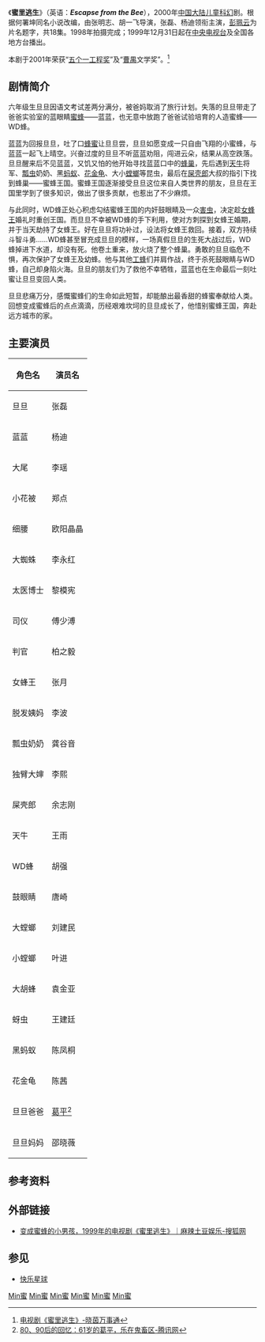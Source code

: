{{电视剧集信息框
| 名称 = 蜜里逃生<br>Escapse from the Bee
| 图片 =
| 图说 =
| 分类 = [[儿童电视节目|儿童电视节目]]、[[科幻|科幻]]
| 格式 = [[电视连续剧|电视连续剧]]
| 编剧 = 胡一飞、何署坤
| 导演 = 张明志、胡一飞
| 演出 = 张磊、杨迪
| 片头曲 = 《我是一只小蜜蜂》[[龚琳娜|龚琳娜]]
| 片尾曲 = 《春风里我要发芽》
| 国家 = {{中国大陆}}
| 语言 = [[汉语|汉语]]
| 集数 = 18集
| 制片人 = 
| 每集长 = 45分钟
| 频道 = 
| 开始 = 1999年
| 结束 = 2000年
}}
《'''蜜里逃生'''》（英语：'''''Escapse from the Bee'''''），2000年[[中国大陆|中国大陆]][[儿童电视节目|儿童]][[科學幻想|科幻]]剧。根据何署坤同名小说改编，由张明志、胡一飞导演，张磊、杨迪领衔主演，[[彭珮云|彭珮云]]为片名题字，共18集。1998年拍摄完成；1999年12月31日起在[[中国中央电视台|中央电视台]]及全国各地方台播出。

本剧于2001年荣获“[[五个一工程|五个一工程奖]]”及“[[曹禺|曹禺]]文学奖”。<ref>[https://siaoyin.com/InfoBig5/1836085214621521960 电视剧《蜜里逃生》-晓茵万事通]</ref>

== 剧情简介 ==
六年级生旦旦因语文考试差两分满分，被爸妈取消了旅行计划。失落的旦旦带走了爸爸实验室的蓝眼睛[[蜜蜂属|蜜蜂]]——蓝蓝，也无意中放跑了爸爸试验培育的人造蜜蜂——WD蜂。

蓝蓝为回报旦旦，吐了口[[蜂蜜|蜂蜜]]让旦旦尝，旦旦如愿变成一只自由飞翔的小蜜蜂，与蓝蓝一起飞上晴空。兴奋过度的旦旦不听蓝蓝劝阻，闯进云朵，结果从高空跌落。旦旦醒来后不见蓝蓝，又饥又怕的他开始寻找蓝蓝口中的[[蜂巢|蜂巢]]，先后遇到[[天牛|天牛]]将军、[[瓢虫属|瓢虫]]奶奶、黑[[蚂蚁|蚂蚁]]、[[花金龟亚科|花金龟]]、大小[[螳螂|螳螂]]等昆虫，最后在[[蜣螂|屎壳郎]]大叔的指引下找到蜂巢——蜜蜂王国。蜜蜂王国逐渐接受旦旦这位来自人类世界的朋友，旦旦在王国里学到了很多知识，做出了很多贡献，也惹出了不少麻烦。

与此同时，WD蜂正处心积虑勾结蜜蜂王国的内奸鼓眼睛及一众[[有害生物|害虫]]，决定趁[[蜂后|女蜂王]]婚礼时重创王国。而旦旦不幸被WD蜂的手下利用，使对方刺探到女蜂王婚期，并于当天劫持了女蜂王。好在旦旦将功补过，设法将女蜂王救回。接着，双方持续斗智斗勇……WD蜂甚至冒充成旦旦的模样，一场真假旦旦的生死大战过后，WD蜂掉进下水道，却没有死。他卷土重来，放火烧了整个蜂巢。勇敢的旦旦临危不惧，再次保护了女蜂王及幼蜂。他与其他[[工蜂|工蜂]]们并肩作战，终于杀死鼓眼睛与WD蜂，自己却身陷火海。旦旦的朋友们为了救他不幸牺牲，蓝蓝也在生命最后一刻吐蜜让旦旦变回人类。

旦旦悲痛万分，感慨蜜蜂们的生命如此短暂，却能酿出最香甜的蜂蜜奉献给人类。回想变成蜜蜂后的点点滴滴，历经艰难坎坷的旦旦成长了，他惜别蜜蜂王国，奔赴远方城市的家。

== 主要演员 ==
{| class="wikitable sortable"
|-
! 角色名 !! 演员名
|-
| 旦旦 || 张磊
|-
| 蓝蓝 || 杨迪
|-
| 大尾 || 李瑶
|-
| 小花被 || 郑点
|-
| 细腰 || 欧阳晶晶
|-
| 大蜘蛛|| 李永红
|-
| 太医博士|| 黎模宪
|-
| 司仪|| 傅少溥
|-
| 判官|| 柏之毅
|-
| 女蜂王 || 张月
|-
| 脱发姨妈 || 李波
|-
| 瓢虫奶奶 || 龚谷音
|-
| 独臂大婶 || 李熙
|-
| 屎壳郎 || 余志刚
|-
| 天牛 || 王雨
|-
| WD蜂 || 胡强
|-
| 鼓眼睛 || 唐崎
|-
| 大螳螂|| 刘建民
|-
| 小螳螂|| 叶进
|-
| 大胡蜂|| 袁金亚
|-
| 蚜虫|| 王建廷
|-
| 黑蚂蚁 || 陈凤桐
|-
| 花金龟 || 陈茜
|-
| 旦旦爸爸 || [[葛平|葛平]]<ref>[https://new.qq.com/omn/20211016/20211016A07HGW00.html 80、90后的回忆：61岁的葛平，乐在鬼畜区-腾讯网]</ref>
|-
| 旦旦妈妈 || 邵晓薇
|}

==参考资料==
{{reflist}}

== 外部链接 ==
*[https://www.sohu.com/a/515267722_120325114 变成蜜蜂的小男孩，1999年的电视剧《蜜里逃生》｜麻辣土豆娱乐-搜狐网]

==参见==
*[[快乐星球|快乐星球]]

[[Category:2000年中国电视剧集|Min蜜]] 
[[Category:儿童电视剧|Min蜜]]
[[Category:科幻电视剧|Min蜜]]
[[Category:變身題材作品|Min蜜]]
[[Category:中國小說改編電視劇|Min蜜]]
[[Category:昆蟲題材電視劇|Min蜜]]